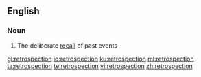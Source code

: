 ==English==
===Noun===
{{en-noun}}
# The deliberate [[recall]] of past events

[[gl:retrospection]]
[[io:retrospection]]
[[ku:retrospection]]
[[ml:retrospection]]
[[ta:retrospection]]
[[te:retrospection]]
[[vi:retrospection]]
[[zh:retrospection]]
